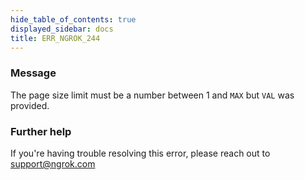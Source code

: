 ```yaml
---
hide_table_of_contents: true
displayed_sidebar: docs
title: ERR_NGROK_244
---
```


### Message

The page size limit must be a number between 1 and `MAX` but `VAL` was provided.

### Further help

If you're having trouble resolving this error, please reach out to [support@ngrok.com](mailto:support@ngrok.com?subject=Help%20with%20ERR_NGROK_244)
